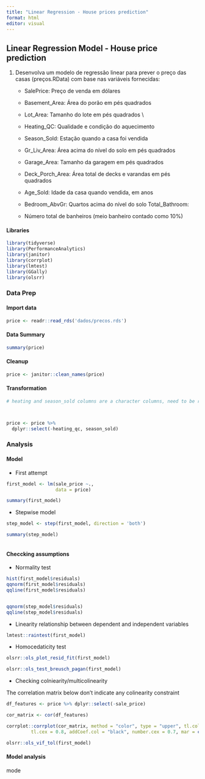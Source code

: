 ```yaml
---
title: "Linear Regression - House prices prediction"
format: html
editor: visual
---
```


## Linear Regression Model - House price prediction

1.  Desenvolva um modelo de regressão linear para prever o preço das casas (preços.RData) com base nas variáveis fornecidas:

    -   SalePrice: Preço de venda em dólares

    -   Basement_Area: Área do porão em pés quadrados

    -   Lot_Area: Tamanho do lote em pés quadrados \\

    -   Heating_QC: Qualidade e condição do aquecimento

    -   Season_Sold: Estação quando a casa foi vendida

    -   Gr_Liv_Area: Área acima do nível do solo em pés quadrados

    -   Garage_Area: Tamanho da garagem em pés quadrados

    -   Deck_Porch_Area: Área total de decks e varandas em pés quadrados

    -   Age_Sold: Idade da casa quando vendida, em anos

    -   Bedroom_AbvGr: Quartos acima do nível do solo Total_Bathroom:

    -   Número total de banheiros (meio banheiro contado como 10%)

#### Libraries

```r

library(tidyverse)
library(PerformanceAnalytics)
library(janitor)
library(corrplot)
library(lmtest)
library(GGally)
library(olsrr)

```

### Data Prep

#### Import data

```r

price <- readr::read_rds('dados/precos.rds')

```

#### Data Summary

```r

summary(price)

```


#### Cleanup 

```r

price <- janitor::clean_names(price)

```

#### Transformation

```r

# heating and season_sold columns are a character columns, need to be removed 



price <- price %>% 
  dplyr::select(-heating_qc, season_sold)

```

### Analysis

#### Model

- First attempt

```r

first_model <- lm(sale_price ~., 
                  data = price)

summary(first_model)

```

- Stepwise model

```r

step_model <- step(first_model, direction = 'both')

summary(step_model)

```
```r

```


#### Checcking assumptions

- Normality test

```r

hist(first_model$residuals)
qqnorm(first_model$residuals)
qqline(first_model$residuals)


qqnorm(step_model$residuals)
qqline(step_model$residuals)
```
- Linearity relationship between dependent and independent variables

```r

lmtest::raintest(first_model)

```
- Homocedaticity test

```r
olsrr::ols_plot_resid_fit(first_model)

olsrr::ols_test_breusch_pagan(first_model)

```


- Checking colniearity/multicolinearity

The correlation matrix below don't indicate any colinearity constraint

```r

df_features <- price %>% dplyr::select(-sale_price)

cor_matrix <- cor(df_features)

corrplot::corrplot(cor_matrix, method = "color", type = "upper", tl.col = "black", tl.srt = 45, 
         tl.cex = 0.8, addCoef.col = "black", number.cex = 0.7, mar = c(0,0,2,0)) 

olsrr::ols_vif_tol(first_model)

```

#### Model analysis

mode